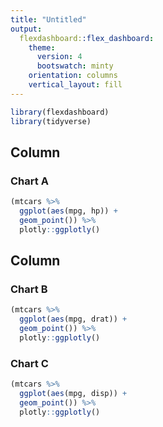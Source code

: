 ```yaml
---
title: "Untitled"
output: 
  flexdashboard::flex_dashboard:
    theme: 
      version: 4
      bootswatch: minty
    orientation: columns
    vertical_layout: fill
---
```


```r
library(flexdashboard)
library(tidyverse)
```

Column {data-width=650}
-----------------------------------------------------------------------

### Chart A

```r
(mtcars %>% 
  ggplot(aes(mpg, hp)) +
  geom_point()) %>% 
  plotly::ggplotly()
```

Column {data-width=350}
-----------------------------------------------------------------------

### Chart B

```r
(mtcars %>% 
  ggplot(aes(mpg, drat)) +
  geom_point()) %>% 
  plotly::ggplotly()
```

### Chart C

```r
(mtcars %>% 
  ggplot(aes(mpg, disp)) +
  geom_point()) %>% 
  plotly::ggplotly()
```


